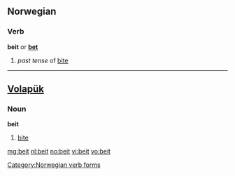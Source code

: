 ==Norwegian==

===Verb===
'''beit''' or '''[[bet#Norwegian|bet]]'''

# ''past tense'' of [[bite#Norwegian|bite]]

[[Category:Norwegian verb forms]]

----

==[[Volapük]]==

===Noun===
'''beit'''

# [[bite]]

[[mg:beit]]
[[nl:beit]]
[[no:beit]]
[[vi:beit]]
[[vo:beit]]